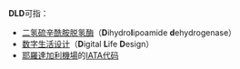 '''DLD'''可指：

* [[二氢硫辛酰胺脱氢酶|二氢硫辛酰胺脱氢酶]]（'''D'''ihydro'''l'''ipoamide '''d'''ehydrogenase）
* [[数字生活设计|数字生活设计]]（'''D'''igital '''L'''ife '''D'''esign）
* [[耶羅達加利機場|耶羅達加利機場]]的[[IATA代码|IATA代码]]
{{消歧义}}